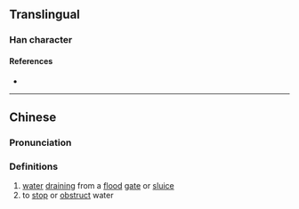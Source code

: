 {{character info}}
==Translingual==

===Han character===
{{Han char|rn=85|rad=水|as=15|sn=18|four=|canj=EBCH|ids=⿰氵賜}}

====References====
* {{Han ref|kx=0658.190|dkj=18576|dj=1068.170|hdz=31778.040|uh=7003|ud=28675}}

----

==Chinese==
{{zh-forms|s=𣽷}}

===Pronunciation===
{{zh-pron
|m=sì
|c=ci3
|mc=
|oc=
|ma=
|cat=v
}}

===Definitions===
{{zh-hanzi}}

# [[water]] [[drain]]ing from a [[flood]] [[gate]] or [[sluice]]
# to [[stop]] or [[obstruct]] water